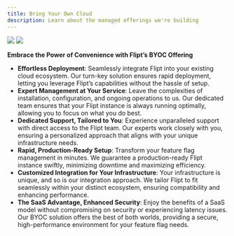 ```yaml
---
title: Bring Your Own Cloud
description: Learn about the managed offerings we're building
---
```


<Frame id="managed-boyc">
  <img className="hidden h-128 dark:block" src="/images/managed/byoc-dark.png" />
  <img className="block h-128 dark:hidden" src="/images/managed/byoc-light.png" />
</Frame>

**Embrace the Power of Convenience with Flipt’s BYOC Offering**

- **Effortless Deployment**: Seamlessly integrate Flipt into your existing cloud ecosystem. Our turn-key solution ensures rapid deployment, letting you leverage Flipt’s capabilities without the hassle of setup.
- **Expert Management at Your Service**: Leave the complexities of installation, configuration, and ongoing operations to us. Our dedicated team ensures that your Flipt instance is always running optimally, allowing you to focus on what you do best.
- **Dedicated Support, Tailored to You**: Experience unparalleled support with direct access to the Flipt team. Our experts work closely with you, ensuring a personalized approach that aligns with your unique infrastructure needs.
- **Rapid, Production-Ready Setup**: Transform your feature flag management in minutes. We guarantee a production-ready Flipt instance swiftly, minimizing downtime and maximizing efficiency.
- **Customized Integration for Your Infrastructure**: Your infrastructure is unique, and so is our integration approach. We tailor Flipt to fit seamlessly within your distinct ecosystem, ensuring compatibility and enhancing performance.
- **The SaaS Advantage, Enhanced Security**: Enjoy the benefits of a SaaS model without compromising on security or experiencing latency issues. Our BYOC solution offers the best of both worlds, providing a secure, high-performance environment for your feature flag needs.
